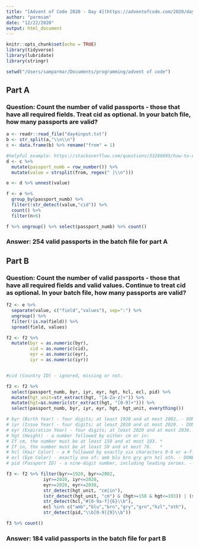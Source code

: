 ```yaml
---
title: "[Advent of Code 2020 - Day 4](https://adventofcode.com/2020/day/4)"
author: "parmsam"
date: "12/22/2020"
output: html_document
---
```


```r
knitr::opts_chunk$set(echo = TRUE)
library(tidyverse)
library(lubridate)
library(stringr)

setwd("/Users/samparmar/Documents/programming/advent of code")
```

## Part A
### Question: Count the number of valid passports - those that have all required fields. Treat cid as optional. In your batch file, how many passports are valid?
```r
a <- readr::read_file("day4input.txt")
b <- str_split(a,"\\n\\n")
c <- data.frame(b) %>% rename("from" = 1)

#helpful example: https://stackoverflow.com/questions/33288695/how-to-use-tidyrseparate-when-the-number-of-needed-variables-is-unknown
d <- c %>% 
  mutate(passport_numb = row_number()) %>% 
  mutate(value = strsplit(from, regex(" |\\n"))) 

e <- d %>% unnest(value) 

f <- e %>% 
  group_by(passport_numb) %>% 
  filter(!str_detect(value,"cid")) %>% 
  count() %>% 
  filter(n>6)

f %>% ungroup() %>% select(passport_numb) %>% count()
```
### Answer: 254 valid passports in the batch file for part A

## Part B
### Question: Count the number of valid passports - those that have all required fields and valid values. Continue to treat cid as optional. In your batch file, how many passports are valid?
```r
f2 <- e %>% 
  separate(value, c("field","values"), sep=":") %>% 
  ungroup() %>% 
  filter(!is.na(field)) %>% 
  spread(field, values)

f2 <- f2 %>% 
  mutate(byr = as.numeric(byr), 
         cid = as.numeric(cid), 
         eyr = as.numeric(eyr), 
         iyr = as.numeric(iyr))


#cid (Country ID) - ignored, missing or not.

f2 <- f2 %>% 
  select(passport_numb, byr, iyr, eyr, hgt, hcl, ecl, pid) %>% 
  mutate(hgt_unit=str_extract(hgt, "[A-Za-z]+")) %>% 
  mutate(hgt=as.numeric(str_extract(hgt, "[0-9]+"))) %>% 
  select(passport_numb, byr, iyr, eyr, hgt, hgt_unit, everything())

# byr (Birth Year) - four digits; at least 1920 and at most 2002. - DONE
# iyr (Issue Year) - four digits; at least 2010 and at most 2020. - DONE
# eyr (Expiration Year) - four digits; at least 2020 and at most 2030. - DONE
# hgt (Height) - a number followed by either cm or in:
# If cm, the number must be at least 150 and at most 193. *
# If in, the number must be at least 59 and at most 76.   *
# hcl (Hair Color) - a # followed by exactly six characters 0-9 or a-f. - DONE
# ecl (Eye Color) - exactly one of: amb blu brn gry grn hzl oth. - DONE
# pid (Passport ID) - a nine-digit number, including leading zeroes. - DONE

f3 <- f2 %>% filter(byr>=1920, byr<=2002, 
              iyr>=2010, iyr<=2020, 
              eyr>=2020, eyr<=2030,
              str_detect(hgt_unit, "cm|in"),
              (str_detect(hgt_unit, "cm") & (hgt>=150 & hgt<=193)) | (str_detect(hgt_unit, "in") & (hgt>=59 & hgt<=76)),
              str_detect(hcl,"#[0-9a-f]{6}\\b"), 
              ecl %in% c("amb","blu","brn","gry","grn","hzl","oth"), 
              str_detect(pid,"\\b[0-9]{9}\\b"))

f3 %>% count()
```
### Answer: 184 valid passports in the batch file for part B



